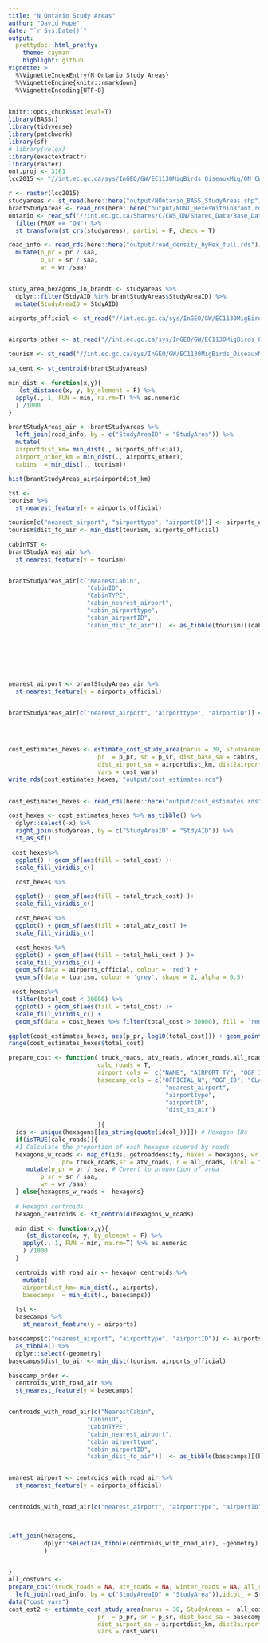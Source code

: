 ```yaml
---
title: "N Ontario Study Areas"
author: "David Hope"
date: "`r Sys.Date()`"
output:
  prettydoc::html_pretty:
    theme: cayman
    highlight: github
vignette: >
  %\VignetteIndexEntry{N Ontario Study Areas}
  %\VignetteEngine{knitr::rmarkdown}
  %\VignetteEncoding{UTF-8}
---
```


```r
knitr::opts_chunk$set(eval=T)
library(BASSr)
library(tidyverse)
library(patchwork)
library(sf)
# library(velox)
library(exactextractr)
library(raster)
ont.proj <- 3161
lcc2015 <- "//int.ec.gc.ca/sys/InGEO/GW/EC1130MigBirds_OiseauxMig/ON_CWS/THEMES/BMS_ON/SPATIAL/lcc2015_hab/NontariobrandtLCC2015_reproj.tif"

r <- raster(lcc2015)
studyareas <- st_read(here::here("output/NOntario_BASS_StudyAreas.shp"))
brantStudyAreas <- read_rds(here::here("output/NONT_HexesWithinBrant.rds"))
ontario <- read_sf("//int.ec.gc.ca/Shares/C/CWS_ON/Shared_Data/Base_Data/Boundaries/Canada/canada.shp") %>%
  filter(PROV == "ON") %>%
  st_transform(st_crs(studyareas), partial = F, check = T)

road_info <- read_rds(here::here("output/road_density_byHex_full.rds")) %>% 
  mutate(p_pr = pr / saa,
         p_sr = sr / saa,
         wr = wr /saa)


study_area_hexagons_in_brandt <- studyareas %>% 
  dplyr::filter(StdyAID %in% brantStudyAreas$StudyAreaID) %>% 
  mutate(StudyAreaID = StdyAID)
```


```r



airports_official <- st_read("//int.ec.gc.ca/sys/InGEO/GW/EC1130MigBirds_OiseauxMig/ON_CWS/THEMES/BorealApproach/SPATIAL/BASS_AccessLyrs/Airports_Official_FeaturesToPoints.shp") %>% filter(AIRPORT_TY != "Hospital Heliport")%>% st_transform(st_crs(ont.proj))


airports_other <- st_read("//int.ec.gc.ca/sys/InGEO/GW/EC1130MigBirds_OiseauxMig/ON_CWS/THEMES/BorealApproach/SPATIAL/BASS_AccessLyrs/Airports_Other_FeaturesToPoints.shp")%>% st_transform(st_crs(ont.proj))

tourism <- st_read("//int.ec.gc.ca/sys/InGEO/GW/EC1130MigBirds_OiseauxMig/ON_CWS/THEMES/BorealApproach/SPATIAL/BASS_AccessLyrs/TourismEstablishments_pt.shp")%>% st_transform(st_crs(ont.proj))


```




```r

sa_cent <- st_centroid(brantStudyAreas)

min_dist <- function(x,y){
   (st_distance(x, y, by_element = F) %>% 
  apply(., 1, FUN = min, na.rm=T) %>% as.numeric 
  ) /1000
}

brantStudyAreas_air <- brantStudyAreas %>% 
  left_join(road_info, by = c("StudyAreaID" = "StudyArea")) %>% 
  mutate(
  airportdist_km= min_dist(., airports_official),
  airport_other_km = min_dist(., airports_other),
  cabins  = min_dist(., tourism))

hist(brantStudyAreas_air$airportdist_km)

tst <- 
tourism %>% 
  st_nearest_feature(y = airports_official) 

tourism[c("nearest_airport", "airporttype", "airportID")] <- airports_official[tst, c("NAME", "AIRPORT_TY", "OGF_ID")] %>% as_tibble() %>% dplyr::select(-geometry)
tourism$dist_to_air <- min_dist(tourism, airports_official)

cabinTST <- 
brantStudyAreas_air %>% 
  st_nearest_feature(y = tourism) 


brantStudyAreas_air[c("NearestCabin", 
                      "CabinID",
                      "CabinTYPE",
                      "cabin_nearest_airport", 
                      "cabin_airporttype", 
                      "cabin_airportID",
                      "cabin_dist_to_air")]  <- as_tibble(tourism)[(cabinTST), c("OFFICIAL_N", "OGF_ID", 
                                                                         "CLASS_SUBT", 
                                                                         "nearest_airport", 
                                                                         "airporttype", 
                                                                         "airportID",
                                                                         "dist_to_air")]


nearest_airport <- brantStudyAreas_air %>% 
  st_nearest_feature(y = airports_official)


brantStudyAreas_air[c("nearest_airport", "airporttype", "airportID")] <- as_tibble(airports_official)[nearest_airport,
                                                                                                      c("NAME", 
                                                                                                        "AIRPORT_TY", 
                                                                                                        "OGF_ID")] 

```

```r

cost_estimates_hexes <- estimate_cost_study_area(narus = 30, StudyAreas =  brantStudyAreas_air, 
                         pr  = p_pr, sr = p_sr, dist_base_sa = cabins,
                         dist_airport_sa = airportdist_km, dist2airport_base = cabin_dist_to_air,
                         vars = cost_vars)
write_rds(cost_estimates_hexes, "output/cost_estimates.rds")
 
```


```r
cost_estimates_hexes <- read_rds(here::here("output/cost_estimates.rds"))

cost_hexes <- cost_estimates_hexes %>% as_tibble() %>% 
  dplyr::select(-x) %>% 
  right_join(studyareas, by = c("StudyAreaID" = "StdyAID")) %>% 
  st_as_sf()
```



```r

 cost_hexes%>% 
  ggplot() + geom_sf(aes(fill = total_cost) )+ 
  scale_fill_viridis_c()


```


```r
  cost_hexes %>% 

  ggplot() + geom_sf(aes(fill = total_truck_cost) )+ 
  scale_fill_viridis_c()
```

```r
  cost_hexes %>% 
  ggplot() + geom_sf(aes(fill = total_atv_cost) )+ 
  scale_fill_viridis_c()
```

```r
  cost_hexes %>% 
  ggplot() + geom_sf(aes(fill = total_heli_cost ) )+ 
  scale_fill_viridis_c() + 
  geom_sf(data = airports_official, colour = 'red') + 
  geom_sf(data = tourism, colour = 'grey', shape = 2, alpha = 0.5)
```


```r
 cost_hexes%>% 
  filter(total_cost < 30000) %>% 
  ggplot() + geom_sf(aes(fill = total_cost) )+ 
  scale_fill_viridis_c() +
  geom_sf(data = cost_hexes %>% filter(total_cost > 30000), fill = 'red')
```



```r

ggplot(cost_estimates_hexes, aes(p_pr, log10(total_cost))) + geom_point() + geom_smooth()
range(cost_estimates_hexes$total_cost)

```





```r

prepare_cost <- function( truck_roads, atv_roads, winter_roads,all_roads, airports, basecamps, hexagons, idcol_,
                         calc_roads = T,
                         airport_cols =  c("NAME", "AIRPORT_TY", "OGF_ID"),
                         basecamp_cols = c("OFFICIAL_N", "OGF_ID", "CLASS_SUBT",
                                            "nearest_airport", 
                                            "airporttype", 
                                            "airportID",
                                            "dist_to_air")
                        
                         ){
  ids <- unique(hexagons[[as_string(quote(idcol_))]]) # Hexagon IDs
  if(isTRUE(calc_roads)){
  #1 Calculate the proportion of each hexagon covered by roads
  hexagons_w_roads <- map_df(ids, getroaddensity, hexes = hexagons, wr = winter_buff,
               pr= truck_roads,sr = atv_roads, r = all_roads, idcol = idcol_) %>% 
     mutate(p_pr = pr / saa, # Covert to proportion of area
         p_sr = sr / saa,
         wr = wr /saa)
  } else{hexagons_w_roads <- hexagons}
  
  # Hexagon centroids
  hexagon_centroids <- st_centroid(hexagons_w_roads)

  min_dist <- function(x,y){
     (st_distance(x, y, by_element = F) %>% 
    apply(., 1, FUN = min, na.rm=T) %>% as.numeric 
    ) /1000
  }

  centroids_with_road_air <- hexagon_centroids %>% 
    mutate(
    airportdist_km= min_dist(., airports),
    basecamps  = min_dist(., basecamps))

  tst <- 
  basecamps %>% 
    st_nearest_feature(y = airports) 

basecamps[c("nearest_airport", "airporttype", "airportID")] <- airports[tst,airport_cols] %>% 
  as_tibble() %>% 
  dplyr::select(-geometry)
basecamps$dist_to_air <- min_dist(tourism, airports_official)

basecamp_order <- 
  centroids_with_road_air %>% 
  st_nearest_feature(y = basecamps) 


centroids_with_road_air[c("NearestCabin", 
                      "CabinID",
                      "CabinTYPE",
                      "cabin_nearest_airport", 
                      "cabin_airporttype", 
                      "cabin_airportID",
                      "cabin_dist_to_air")]  <- as_tibble(basecamps)[(basecamp_order), basecamp_cols]


nearest_airport <- centroids_with_road_air %>% 
  st_nearest_feature(y = airports_official)


centroids_with_road_air[c("nearest_airport", "airporttype", "airportID")] <- as_tibble(airports)[nearest_airport,
                                                                                                     airport_cols] 


left_join(hexagons, 
          dplyr::select(as_tibble(centroids_with_road_air), -geometry)
          )


}
all_costvars <- 
prepare_cost(truck_roads = NA, atv_roads = NA, winter_roads = NA, all_roads = NA, airports = airports_official, basecamps = tourism, hexagons =  study_area_hexagons_in_brandt %>% 
  left_join(road_info, by = c("StudyAreaID" = "StudyArea")),idcol_ = StudyAreaID, calc_roads = F )
data("cost_vars")
cost_est2 <- estimate_cost_study_area(narus = 30, StudyAreas =  all_costvars, 
                         pr  = p_pr, sr = p_sr, dist_base_sa = basecamps,
                         dist_airport_sa = airportdist_km, dist2airport_base = cabin_dist_to_air,
                         vars = cost_vars)

```









































